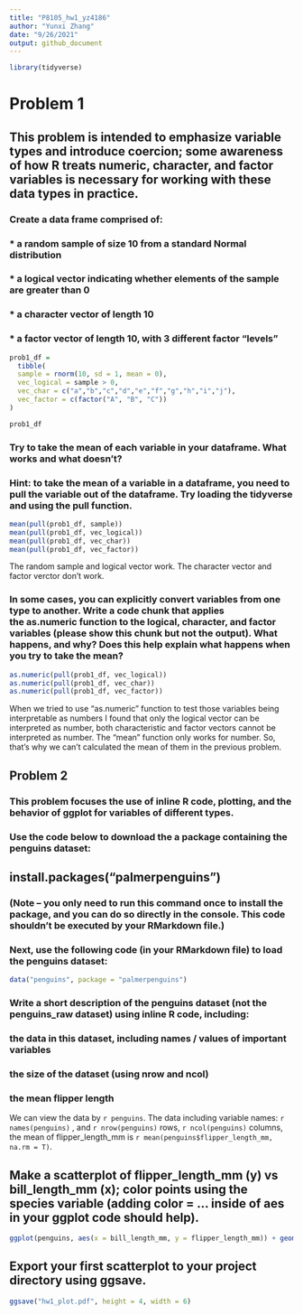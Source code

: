 ```yaml
---
title: "P8105_hw1_yz4186"
author: "Yunxi Zhang"
date: "9/26/2021"
output: github_document
---
```


```r
library(tidyverse)
```

# Problem 1
## This problem is intended to emphasize variable types and introduce coercion; some awareness of how R treats numeric, character, and factor variables is necessary for working with these data types in practice.
### Create a data frame comprised of:
### * a random sample of size 10 from a standard Normal distribution
### * a logical vector indicating whether elements of the sample are greater than 0
### * a character vector of length 10
### * a factor vector of length 10, with 3 different factor “levels”

```r
prob1_df = 
  tibble(
  sample = rnorm(10, sd = 1, mean = 0),
  vec_logical = sample > 0,
  vec_char = c("a","b","c","d","e","f","g","h","i","j"),
  vec_factor = c(factor("A", "B", "C"))
)

prob1_df

```

### Try to take the mean of each variable in your dataframe. What works and what doesn’t?
### Hint: to take the mean of a variable in a dataframe, you need to pull the variable out of the dataframe. Try loading the tidyverse and using the pull function.

```r
mean(pull(prob1_df, sample))
mean(pull(prob1_df, vec_logical))
mean(pull(prob1_df, vec_char))
mean(pull(prob1_df, vec_factor))
```
The random sample and logical vector work. The character vector and factor verctor don't work. 


### In some cases, you can explicitly convert variables from one type to another. Write a code chunk that applies the as.numeric function to the logical, character, and factor variables (please show this chunk but not the output). What happens, and why? Does this help explain what happens when you try to take the mean?

```r
as.numeric(pull(prob1_df, vec_logical))
as.numeric(pull(prob1_df, vec_char))
as.numeric(pull(prob1_df, vec_factor))
```
When we tried to use "as.numeric" function to test those variables being interpretable as numbers I found that only the logical vector can be interpreted as number, both characteristic and factor vectors cannot be interpreted as number. The "mean" function only works for number. So, that's why we can't calculated the mean of them in the previous problem.


## Problem 2
### This problem focuses the use of inline R code, plotting, and the behavior of ggplot for variables of different types.

### Use the code below to download the a package containing the penguins dataset:

## install.packages("palmerpenguins")

### (Note – you only need to run this command once to install the package, and you can do so directly in the console. This code shouldn’t be executed by your RMarkdown file.)

### Next, use the following code (in your RMarkdown file) to load the penguins dataset:

```r
data("penguins", package = "palmerpenguins")
```

### Write a short description of the penguins dataset (not the penguins_raw dataset) using inline R code, including:

### the data in this dataset, including names / values of important variables
### the size of the dataset (using nrow and ncol)
### the mean flipper length

We can view the data by `r penguins`.
The data including variable names: `r names(penguins)` , and 
`r nrow(penguins)` rows, `r ncol(penguins)` columns, the mean of flipper_length_mm is `r mean(penguins$flipper_length_mm, na.rm = T)`. 


## Make a scatterplot of flipper_length_mm (y) vs bill_length_mm (x); color points using the species variable (adding color = ... inside of aes in your ggplot code should help).

```r
ggplot(penguins, aes(x = bill_length_mm, y = flipper_length_mm)) + geom_point(aes(color=species))
```

## Export your first scatterplot to your project directory using ggsave.

```r
ggsave("hw1_plot.pdf", height = 4, width = 6)
```









